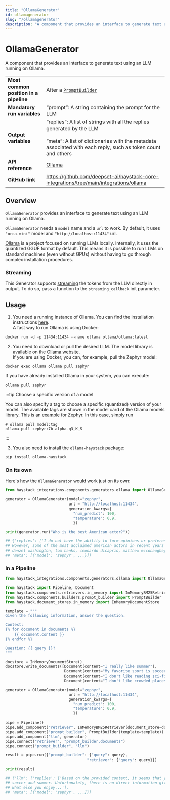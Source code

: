 ```yaml
---
title: "OllamaGenerator"
id: ollamagenerator
slug: "/ollamagenerator"
description: "A component that provides an interface to generate text using an LLM running on Ollama."
---
```


# OllamaGenerator

A component that provides an interface to generate text using an LLM running on Ollama.

|  |  |
| --- | --- |
| **Most common position in a pipeline** | After a [`PromptBuilder`](../../../docs/pipeline-components/builders/promptbuilder.mdx) |
| **Mandatory run variables** | “prompt”: A string containing the prompt for the LLM |
| **Output variables** | “replies”: A list of strings with all the replies generated by the LLM  <br /> <br />”meta”: A list of dictionaries with the metadata associated with each reply, such as token count and others |
| **API reference** | [Ollama](/reference/integrations-ollama) |
| **GitHub link** | https://github.com/deepset-ai/haystack-core-integrations/tree/main/integrations/ollama |

## Overview

`OllamaGenerator` provides an interface to generate text using an LLM running on Ollama.

`OllamaGenerator`  needs a `model`  name and a `url` to work. By default, it uses `"orca-mini"` model and `"http://localhost:11434"` url.

[Ollama](https://github.com/jmorganca/ollama) is a project focused on running LLMs locally. Internally, it uses the quantized GGUF format by default. This means it is possible to run LLMs on standard machines (even without GPUs) without having to go through complex installation procedures.

### Streaming

This Generator supports [streaming](guides-to-generators/choosing-the-right-generator.mdx#streaming-support) the tokens from the LLM directly in output. To do so, pass a function to the `streaming_callback` init parameter.

## Usage

1. You need a running instance of Ollama. You can find the installation instructions [here](https://github.com/jmorganca/ollama).  
   A fast way to run Ollama is using Docker:

```shell
docker run -d -p 11434:11434 --name ollama ollama/ollama:latest
```

2. You need to download or pull the desired LLM. The model library is available on the [Ollama website](https://ollama.ai/library).  
   If you are using Docker, you can, for example, pull the Zephyr model:

```shell
docker exec ollama ollama pull zephyr
```

If you have already installed Ollama in your system, you can execute:

```shell
ollama pull zephyr
```

:::tip
Choose a specific version of a model

You can also specify a tag to choose a specific (quantized) version of your model. The available tags are shown in the model card of the Ollama models library. This is an [example](https://ollama.ai/library/zephyr/tags) for Zephyr.
In this case, simply run

```shell
# ollama pull model:tag
ollama pull zephyr:7b-alpha-q3_K_S
```
:::

3. You also need to install the `ollama-haystack` package:

```shell
pip install ollama-haystack
```

### On its own

Here's how the `OllamaGenerator` would work just on its own:

```python
from haystack_integrations.components.generators.ollama import OllamaGenerator

generator = OllamaGenerator(model="zephyr",
                            url = "http://localhost:11434",
                            generation_kwargs={
                              "num_predict": 100,
                              "temperature": 0.9,
                              })

print(generator.run("Who is the best American actor?"))

## {'replies': ['I do not have the ability to form opinions or preferences.
## However, some of the most acclaimed american actors in recent years include
## denzel washington, tom hanks, leonardo dicaprio, matthew mcconaughey...'],
## 'meta': [{'model': 'zephyr', ...}]}
```

### In a Pipeline

```python
from haystack_integrations.components.generators.ollama import OllamaGenerator

from haystack import Pipeline, Document
from haystack.components.retrievers.in_memory import InMemoryBM25Retriever
from haystack.components.builders.prompt_builder import PromptBuilder
from haystack.document_stores.in_memory import InMemoryDocumentStore

template = """
Given the following information, answer the question.

Context: 
{% for document in documents %}
    {{ document.content }}
{% endfor %}

Question: {{ query }}?
"""

docstore = InMemoryDocumentStore()
docstore.write_documents([Document(content="I really like summer"),
                          Document(content="My favorite sport is soccer"),
                          Document(content="I don't like reading sci-fi books"),
                          Document(content="I don't like crowded places"),])

generator = OllamaGenerator(model="zephyr",
                            url = "http://localhost:11434",
                            generation_kwargs={
                              "num_predict": 100,
                              "temperature": 0.9,
                              })

pipe = Pipeline()
pipe.add_component("retriever", InMemoryBM25Retriever(document_store=docstore))
pipe.add_component("prompt_builder", PromptBuilder(template=template))
pipe.add_component("llm", generator)
pipe.connect("retriever", "prompt_builder.documents")
pipe.connect("prompt_builder", "llm")

result = pipe.run({"prompt_builder": {"query": query},
									"retriever": {"query": query}})

print(result)

## {'llm': {'replies': ['Based on the provided context, it seems that you enjoy
## soccer and summer. Unfortunately, there is no direct information given about
## what else you enjoy...'],
## 'meta': [{'model': 'zephyr', ...]}}
```
